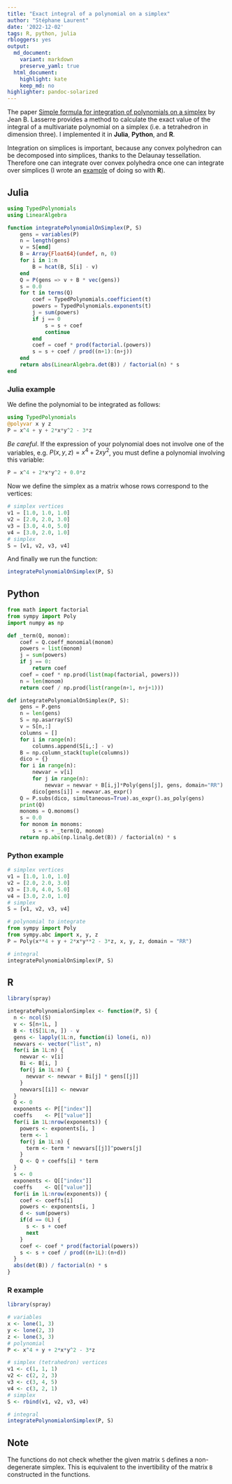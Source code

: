 ```yaml
---
title: "Exact integral of a polynomial on a simplex"
author: "Stéphane Laurent"
date: '2022-12-02'
tags: R, python, julia
rbloggers: yes
output:
  md_document:
    variant: markdown
    preserve_yaml: true
  html_document:
    highlight: kate
    keep_md: no
highlighter: pandoc-solarized
---
```


The paper [Simple formula for integration of polynomials on a simplex](https://arxiv.org/pdf/1908.06736.pdf) 
by Jean B. Lasserre provides a method to calculate the exact value of the 
integral of a multivariate polynomial on a simplex (i.e. a tetrahedron in 
dimension three). I implemented it in **Julia**, **Python**, and **R**.

Integration on simplices is important, because any convex polyhedron can be 
decomposed into simplices, thanks to the Delaunay tessellation. Therefore 
one can integrate over convex polyhedra once one can integrate over 
simplices (I wrote an [example](https://laustep.github.io/stlahblog/posts/integralPolyhedron.html) 
of doing so with **R**).


## Julia

```julia
using TypedPolynomials
using LinearAlgebra

function integratePolynomialOnSimplex(P, S)
    gens = variables(P)
    n = length(gens)
    v = S[end]    
    B = Array{Float64}(undef, n, 0)
    for i in 1:n
        B = hcat(B, S[i] - v)
    end
    Q = P(gens => v + B * vec(gens))
    s = 0.0
    for t in terms(Q)
        coef = TypedPolynomials.coefficient(t)
        powers = TypedPolynomials.exponents(t)
        j = sum(powers)
        if j == 0
            s = s + coef
            continue
        end
        coef = coef * prod(factorial.(powers))
        s = s + coef / prod((n+1):(n+j))
    end
    return abs(LinearAlgebra.det(B)) / factorial(n) * s
end
```

### Julia example

We define the polynomial to be integrated as follows:

```julia
using TypedPolynomials
@polyvar x y z
P = x^4 + y + 2*x*y^2 - 3*z
```

*Be careful*. If the expression of your polynomial does not involve one of the 
variables, e.g. $P(x, y, z) = x^4 + 2xy^2$, you must define a polynomial 
involving this variable:

```julia
P = x^4 + 2*x*y^2 + 0.0*z
```

Now we define the simplex as a matrix whose rows correspond to the vertices:

```julia
# simplex vertices
v1 = [1.0, 1.0, 1.0] 
v2 = [2.0, 2.0, 3.0] 
v3 = [3.0, 4.0, 5.0] 
v4 = [3.0, 2.0, 1.0]
# simplex
S = [v1, v2, v3, v4]
```

And finally we run the function:

```julia
integratePolynomialOnSimplex(P, S)
```


## Python

```python
from math import factorial
from sympy import Poly
import numpy as np

def _term(Q, monom):
    coef = Q.coeff_monomial(monom)
    powers = list(monom)
    j = sum(powers)
    if j == 0:
        return coef
    coef = coef * np.prod(list(map(factorial, powers)))
    n = len(monom)
    return coef / np.prod(list(range(n+1, n+j+1)))

def integratePolynomialOnSimplex(P, S):
    gens = P.gens
    n = len(gens)
    S = np.asarray(S)
    v = S[n,:]
    columns = []
    for i in range(n):
        columns.append(S[i,:] - v)    
    B = np.column_stack(tuple(columns))
    dico = {}
    for i in range(n):
        newvar = v[i]
        for j in range(n):
            newvar = newvar + B[i,j]*Poly(gens[j], gens, domain="RR")
        dico[gens[i]] = newvar.as_expr()
    Q = P.subs(dico, simultaneous=True).as_expr().as_poly(gens)
    print(Q)
    monoms = Q.monoms()
    s = 0.0
    for monom in monoms:
        s = s + _term(Q, monom)
    return np.abs(np.linalg.det(B)) / factorial(n) * s
```

### Python example

```python
# simplex vertices
v1 = [1.0, 1.0, 1.0] 
v2 = [2.0, 2.0, 3.0] 
v3 = [3.0, 4.0, 5.0] 
v4 = [3.0, 2.0, 1.0]
# simplex
S = [v1, v2, v3, v4]

# polynomial to integrate
from sympy import Poly
from sympy.abc import x, y, z
P = Poly(x**4 + y + 2*x*y**2 - 3*z, x, y, z, domain = "RR")

# integral
integratePolynomialOnSimplex(P, S)
```


## R

```r
library(spray)

integratePolynomialonSimplex <- function(P, S) {
  n <- ncol(S)
  v <- S[n+1L, ]
  B <- t(S[1L:n, ]) - v
  gens <- lapply(1L:n, function(i) lone(i, n))
  newvars <- vector("list", n)
  for(i in 1L:n) {
    newvar <- v[i]
    Bi <- B[i, ]
    for(j in 1L:n) {
      newvar <- newvar + Bi[j] * gens[[j]]
    }
    newvars[[i]] <- newvar
  }
  Q <- 0
  exponents <- P[["index"]]
  coeffs    <- P[["value"]] 
  for(i in 1L:nrow(exponents)) {
    powers <- exponents[i, ]
    term <- 1
    for(j in 1L:n) {
      term <- term * newvars[[j]]^powers[j] 
    }
    Q <- Q + coeffs[i] * term
  }
  s <- 0
  exponents <- Q[["index"]]
  coeffs    <- Q[["value"]] 
  for(i in 1L:nrow(exponents)) {
    coef <- coeffs[i]
    powers <- exponents[i, ]
    d <- sum(powers)
    if(d == 0L) {
      s <- s + coef
      next
    }
    coef <- coef * prod(factorial(powers))
    s <- s + coef / prod((n+1L):(n+d))
  }
  abs(det(B)) / factorial(n) * s
}
```

### R example

```r
library(spray)

# variables
x <- lone(1, 3)
y <- lone(2, 3)
z <- lone(3, 3)
# polynomial
P <- x^4 + y + 2*x*y^2 - 3*z

# simplex (tetrahedron) vertices
v1 <- c(1, 1, 1)
v2 <- c(2, 2, 3)
v3 <- c(3, 4, 5)
v4 <- c(3, 2, 1)
# simplex
S <- rbind(v1, v2, v3, v4)

# integral
integratePolynomialonSimplex(P, S)
```

## Note 

The functions do not check whether the given matrix `S` defines a non-degenerate 
simplex. This is equivalent to the invertibility of the matrix `B` constructed 
in the functions.